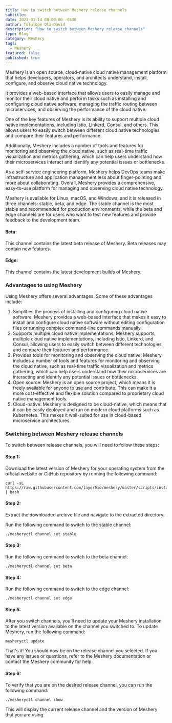 ```yaml
---
title: How to switch between Meshery release channels
subtitle: 
date: 2023-01-14 08:00:00 -0530
author: Tolulope Ola-David
description: "How to switch between Meshery release channels"
type: Blog
category: Meshery
tags:
  - Meshery
featured: false
published: true
---
```



<BlogWrapper>
Meshery is an open source, cloud-native cloud native management platform that helps developers, operators, and architects understand, install, configure, and observe cloud native technology. 

It provides a web-based interface that allows users to easily manage and monitor their cloud native and perform tasks such as installing and configuring cloud native software, managing the traffic routing between microservices, and observing the performance of the cloud native.

One of the key features of Meshery is its ability to support multiple cloud native implementations, including Istio, Linkerd, Consul, and others. This allows users to easily switch between different cloud native technologies and compare their features and performance. 

Additionally, Meshery includes a number of tools and features for monitoring and observing the cloud native, such as real-time traffic visualization and metrics gathering, which can help users understand how their microservices interact and identify any potential issues or bottlenecks. 

As a self-service engineering platform, Meshery helps DevOps teams make infrastructure and application management less about finger-pointing and more about collaborating. Overall, Meshery provides a comprehensive, easy-to-use platform for managing and observing cloud native technology.

Meshery is available for Linux, macOS, and Windows, and it is released in three channels: stable, beta, and edge. The stable channel is the most stable and recommended for production environments, while the beta and edge channels are for users who want to test new features and provide feedback to the development team.

#### Beta:
This channel contains the latest beta release of Meshery. Beta releases may contain new features.

#### Edge:
This channel contains the latest development builds of Meshery.

### Advantages to using Meshery 

Using Meshery offers several advantages. Some of these advantages include:

<ol>
    <li> Simplifies the process of installing and configuring cloud native software. Meshery provides a web-based interface that makes it easy to install and configure cloud native software without editing configuration files or running complex command-line commands manually. </li>
    <li> Supports multiple cloud native implementations: Meshery supports multiple cloud native implementations, including Istio, Linkerd, and Consul, allowing users to easily switch between different technologies and compare their features and performance. </li>
    <li> Provides tools for monitoring and observing the cloud native: Meshery includes a number of tools and features for monitoring and observing the cloud native, such as real-time traffic visualization and metrics gathering, which can help users understand how their microservices are interacting and identify any potential issues or bottlenecks. </li>
    <li> Open source: Meshery is an open source project, which means it is freely available for anyone to use and contribute. This can make it a more cost-effective and flexible solution compared to proprietary cloud native management tools. </li>
    <li> Cloud-native: Meshery is designed to be cloud-native, which means that it can be easily deployed and run on modern cloud platforms such as Kubernetes. This makes it well-suited for use in cloud-based microservice architectures. </li>
</ol>

### Switching between Meshery release channels

To switch between release channels, you will need to follow these steps:

#### Step 1:

Download the latest version of Meshery for your operating system from the official website or GitHub repository by running the following command:

```
curl -sL https://raw.githubusercontent.com/layer5io/meshery/master/scripts/install.sh | bash
```

#### Step 2:

Extract the downloaded archive file and navigate to the extracted directory.

Run the following command to switch to the stable channel:

```
./mesheryctl channel set stable
```

#### Step 3: 

Run the following command to switch to the beta channel:

```
./mesheryctl channel set beta
```

#### Step 4:

Run the following command to switch to the edge channel:

```
./mesheryctl channel set edge
```

#### Step 5:

After you switch channels, you'll need to update your Meshery installation to the latest version available on the channel you switched to. To update Meshery, run the following command:

```
mesheryctl update
```

That's it! You should now be on the release channel you selected. If you have any issues or questions, refer to the Meshery documentation or contact the Meshery community for help.

#### Step 6: 

To verify that you are on the desired release channel, you can run the following command:

```
./mesheryctl channel show
```

This will display the current release channel and the version of Meshery that you are using.

</BlogWrapper>